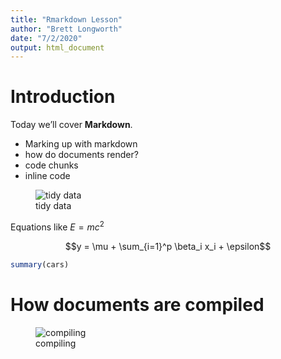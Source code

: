 ```yaml
---
title: "Rmarkdown Lesson"
author: "Brett Longworth"
date: "7/2/2020"
output: html_document
---
```


# Introduction

Today we'll cover **Markdown**.

* Marking up with markdown
* how do documents render?
* code chunks
* inline code

![tidy data](https://rstudio-conf-2020.github.io/r-for-excel/img/tidy_data.png)

Equations like $E = mc^2$ 

$$y = \mu + \sum_{i=1}^p \beta_i x_i + \epsilon$$


```r
summary(cars)
```

# How documents are compiled

![compiling](https://swcarpentry.github.io/r-novice-gapminder/fig/rmd-15-rmd_to_html_fig-1.png)